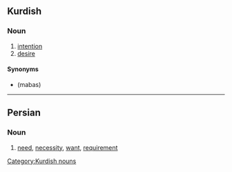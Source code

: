 ==Kurdish==

===Noun===
{{fa-noun|tr=niyaz}}

# [[intention]]
# [[desire]]

====Synonyms====
* {{ku-Arab|[[مه‌به‌س]]}} (mabas)

[[Category:Kurdish nouns]]

----

==Persian==

===Noun===
{{fa-noun|tr=niyâz}}

# [[need]], [[necessity]], [[want]], [[requirement]]